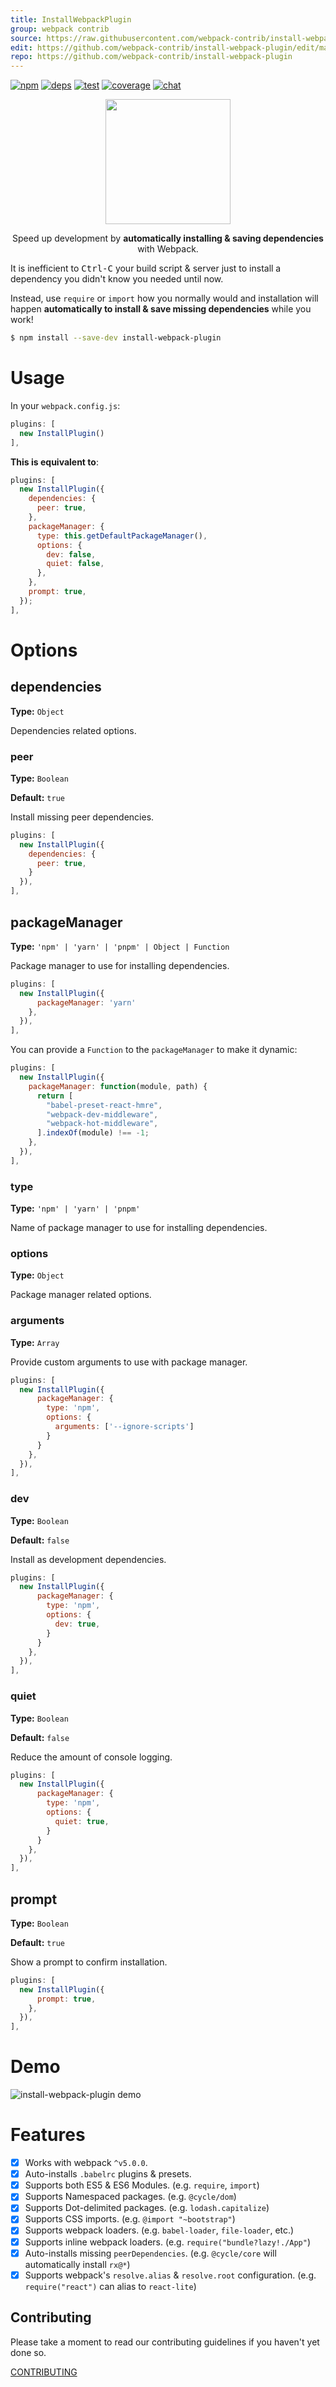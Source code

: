 ```yaml
---
title: InstallWebpackPlugin
group: webpack contrib
source: https://raw.githubusercontent.com/webpack-contrib/install-webpack-plugin/master/README.md
edit: https://github.com/webpack-contrib/install-webpack-plugin/edit/master/README.md
repo: https://github.com/webpack-contrib/install-webpack-plugin
---
```

[![npm][npm]][npm-url]
[![deps][deps]][deps-url]
[![test][test]][test-url]
[![coverage][cover]][cover-url]
[![chat][chat]][chat-url]

<div align="center">
  
  <a href="https://github.com/webpack/webpack">
    <img width="200" height="200" vspace="" hspace="25"
      src="https://cdn.rawgit.com/webpack/media/e7485eb2/logo/icon.svg"/>
  </a>
  
  <p>Speed up development by <b>automatically installing & saving dependencies</b> with Webpack.</p>
</div>

It is inefficient to <kbd>Ctrl-C</kbd> your
build script & server just to install
a dependency you didn't know you needed until now.

Instead, use `require` or `import` how you normally would and installation
will happen **automatically to install & save missing dependencies** while you work!



```bash
$ npm install --save-dev install-webpack-plugin
```

# Usage

In your `webpack.config.js`:

```js
plugins: [
  new InstallPlugin()
],
```

**This is equivalent to**:

```js
plugins: [
  new InstallPlugin({
    dependencies: {
      peer: true,
    },
    packageManager: {
      type: this.getDefaultPackageManager(),
      options: {
        dev: false,
        quiet: false,
      },
    },
    prompt: true,
  });
],
```

# Options

## dependencies

**Type:** `Object`

Dependencies related options.

### peer

**Type:** `Boolean`

**Default:** `true`

Install missing peer dependencies.

```js
plugins: [
  new InstallPlugin({
    dependencies: {
      peer: true,
    }
  }),
],
```

## packageManager

**Type:** `'npm' | 'yarn' | 'pnpm' | Object | Function`

Package manager to use for installing dependencies.

```js
plugins: [
  new InstallPlugin({
      packageManager: 'yarn'
    },
  }),
],
```

You can provide a `Function` to the `packageManager` to make it dynamic:

```js
plugins: [
  new InstallPlugin({
    packageManager: function(module, path) {
      return [
        "babel-preset-react-hmre",
        "webpack-dev-middleware",
        "webpack-hot-middleware",
      ].indexOf(module) !== -1;
    },
  }),
],
```

### type

**Type:** `'npm' | 'yarn' | 'pnpm'`

Name of package manager to use for installing dependencies.

### options

**Type:** `Object`

Package manager related options.

### arguments

**Type:** `Array`

Provide custom arguments to use with package manager.

```js
plugins: [
  new InstallPlugin({
      packageManager: {
        type: 'npm',
        options: {
          arguments: ['--ignore-scripts']
        }
      }
    },
  }),
],
```

### dev

**Type:** `Boolean`

**Default:** `false`

Install as development dependencies.

```js
plugins: [
  new InstallPlugin({
      packageManager: {
        type: 'npm',
        options: {
          dev: true,
        }
      }
    },
  }),
],
```

### quiet

**Type:** `Boolean`

**Default:** `false`

Reduce the amount of console logging.

```js
plugins: [
  new InstallPlugin({
      packageManager: {
        type: 'npm',
        options: {
          quiet: true,
        }
      }
    },
  }),
],
```

## prompt

**Type:** `Boolean`

**Default:** `true`

Show a prompt to confirm installation.

```js
plugins: [
  new InstallPlugin({
      prompt: true,
    },
  }),
],
```

# Demo

![install-webpack-plugin demo](https://cloud.githubusercontent.com/assets/15182/12540538/6a4e8f1a-c2d0-11e5-97ee-4ddaf6892645.gif)

# Features

- [x] Works with webpack `^v5.0.0`.
- [x] Auto-installs `.babelrc` plugins & presets.
- [x] Supports both ES5 & ES6 Modules.
      (e.g. `require`, `import`)
- [x] Supports Namespaced packages.
      (e.g. `@cycle/dom`)
- [x] Supports Dot-delimited packages.
      (e.g. `lodash.capitalize`)
- [x] Supports CSS imports.
      (e.g. `@import "~bootstrap"`)
- [x] Supports webpack loaders.
      (e.g. `babel-loader`, `file-loader`, etc.)
- [x] Supports inline webpack loaders.
      (e.g. `require("bundle?lazy!./App"`)
- [x] Auto-installs missing `peerDependencies`.
      (e.g. `@cycle/core` will automatically install `rx@*`)
- [x] Supports webpack's `resolve.alias` & `resolve.root` configuration.
      (e.g. `require("react")` can alias to `react-lite`)

## Contributing

Please take a moment to read our contributing guidelines if you haven't yet done so.

[CONTRIBUTING](https://github.com/webpack-contrib/install-webpack-plugin/blob/master/.github/CONTRIBUTING.md)

[npm]: https://img.shields.io/npm/v/install-webpack-plugin.svg
[npm-url]: https://npmjs.com/package/install-webpack-plugin
[deps]: https://david-dm.org/webpack-contrib/install-webpack-plugin.svg
[deps-url]: https://david-dm.org/webpack-contrib/install-webpack-plugin
[chat]: https://img.shields.io/badge/gitter-webpack%2Fwebpack-brightgreen.svg
[chat-url]: https://gitter.im/webpack/webpack
[test]: https://travis-ci.org/webpack-contrib/install-webpack-plugin.svg?branch=master
[test-url]: https://travis-ci.org/webpack-contrib/install-webpack-plugin
[cover]: https://codecov.io/gh/webpack-contrib/install-webpack-plugin/branch/master/graph/badge.svg
[cover-url]: https://codecov.io/gh/webpack-contrib/install-webpack-plugin
